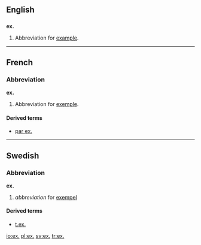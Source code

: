 ==English==
==={{abbreviation}}===
'''ex.'''
# Abbreviation for [[example]].

----

==French==
===Abbreviation===
'''ex.'''

# Abbreviation for [[exemple#French|exemple]].

====Derived terms====
*[[par ex.]]

----

==Swedish==

===Abbreviation===
'''ex.'''

# ''abbreviation'' for [[exempel#Swedish|exempel]]

====Derived terms====
*[[t.ex.]]

[[io:ex.]]
[[pl:ex.]]
[[sv:ex.]]
[[tr:ex.]]